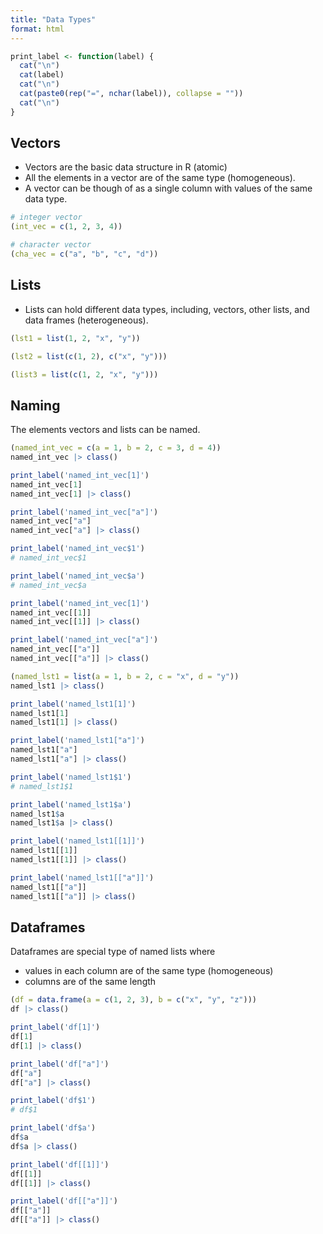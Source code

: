 ```yaml
---
title: "Data Types"
format: html
---
```


```r
print_label <- function(label) {
  cat("\n")
  cat(label)
  cat("\n")
  cat(paste0(rep("=", nchar(label)), collapse = ""))
  cat("\n")
}
```


## Vectors

- Vectors are the basic data structure in R (atomic)
- All the elements in a vector are of the same type (homogeneous).  
- A vector can be though of as a single column with values of the same data type.
```r
# integer vector
(int_vec = c(1, 2, 3, 4))
```

```r
# character vector
(cha_vec = c("a", "b", "c", "d"))
```

## Lists

- Lists can hold different data types, including, vectors, other lists, and data frames (heterogeneous).

```r
(lst1 = list(1, 2, "x", "y"))
```

```r
(lst2 = list(c(1, 2), c("x", "y")))
```

```r
(list3 = list(c(1, 2, "x", "y")))
```

## Naming 

The elements vectors and lists can be named.

```r
(named_int_vec = c(a = 1, b = 2, c = 3, d = 4))
named_int_vec |> class()

print_label('named_int_vec[1]')
named_int_vec[1]
named_int_vec[1] |> class()

print_label('named_int_vec["a"]')
named_int_vec["a"]
named_int_vec["a"] |> class()

print_label('named_int_vec$1')
# named_int_vec$1

print_label('named_int_vec$a')
# named_int_vec$a

print_label('named_int_vec[1]')
named_int_vec[[1]]
named_int_vec[[1]] |> class()

print_label('named_int_vec["a"]')
named_int_vec[["a"]]
named_int_vec[["a"]] |> class()
```

```r
(named_lst1 = list(a = 1, b = 2, c = "x", d = "y"))
named_lst1 |> class()

print_label('named_lst1[1]')
named_lst1[1]
named_lst1[1] |> class()

print_label('named_lst1["a"]')
named_lst1["a"]
named_lst1["a"] |> class()

print_label('named_lst1$1')
# named_lst1$1

print_label('named_lst1$a')
named_lst1$a
named_lst1$a |> class()

print_label('named_lst1[[1]]')
named_lst1[[1]]
named_lst1[[1]] |> class()

print_label('named_lst1[["a"]]')
named_lst1[["a"]]
named_lst1[["a"]] |> class()
```

## Dataframes

Dataframes are special type of named lists where 

- values in each column are of the same type (homogeneous)
- columns are of the same length

```r
(df = data.frame(a = c(1, 2, 3), b = c("x", "y", "z")))
df |> class()

print_label('df[1]')
df[1]
df[1] |> class()

print_label('df["a"]')
df["a"]
df["a"] |> class()

print_label('df$1')
# df$1

print_label('df$a')
df$a
df$a |> class()

print_label('df[[1]]')
df[[1]]
df[[1]] |> class()

print_label('df[["a"]]')
df[["a"]]
df[["a"]] |> class()
```

